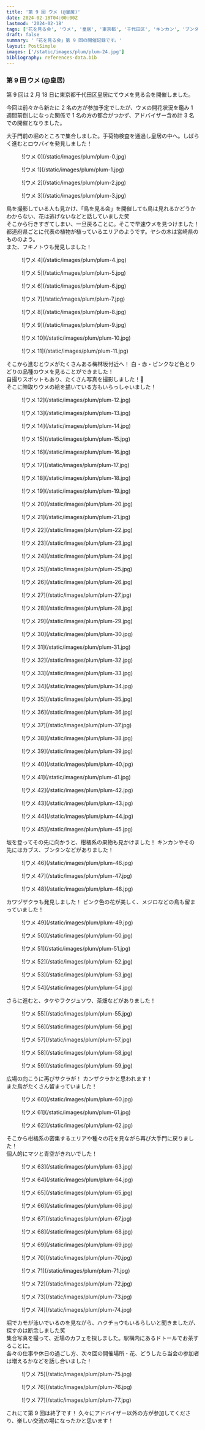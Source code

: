 ```yaml
---
title: '第 9 回 ウメ (@皇居)'
date: 2024-02-18T04:00:00Z
lastmod: '2024-02-18'
tags: ['花を見る会', 'ウメ', '皇居', '東京都', '千代田区', 'キンカン', 'ブンタン', 'カブス', '鳥', 'メジロ']
draft: false
summary: '「花を見る会」第 9 回の開催記録です。'
layout: PostSimple
images: ['/static/images/plum/plum-24.jpg']
bibliography: references-data.bib
---
```


### 第 9 回 ウメ (@皇居)

第 9 回は 2 月 18 日に東京都千代田区皇居にてウメを見る会を開催しました。

今回は前々から新たに 2 名の方が参加予定でしたが、ウメの開花状況を鑑み 1 週間前倒しになった関係で 1 名の方の都合がつかず、アドバイザー含め計 3 名での開催となりました。

大手門前の堀のところで集合しました。手荷物検査を通過し皇居の中へ。しばらく進むとロウバイを発見しました！

<div className="-mx-2 flex flex-wrap overflow-hidden xl:-mx-2">
  <figure className="my-1 w-full overflow-hidden px-2 xl:my-1 xl:w-1/2 xl:px-2">
    ![ウメ 0](/static/images/plum/plum-0.jpg)
  </figure>
  <figure className="my-1 w-full overflow-hidden px-2 xl:my-1 xl:w-1/2 xl:px-2">
    ![ウメ 1](/static/images/plum/plum-1.jpg)
  </figure>
  <figure className="my-1 w-full overflow-hidden px-2 xl:my-1 xl:w-1/2 xl:px-2">
    ![ウメ 2](/static/images/plum/plum-2.jpg)
  </figure>
  <figure className="my-1 w-full overflow-hidden px-2 xl:my-1 xl:w-1/2 xl:px-2">
    ![ウメ 3](/static/images/plum/plum-3.jpg)
  </figure>
</div>

鳥を撮影している人も見かけ、「鳥を見る会」を開催しても鳥は見れるかどうかわからない、花は逃げないなどと話していました笑 <br />
そこから行きすぎてしまい、一旦戻ることに。そこで早速ウメを見つけました！<br />
都道府県ごとに代表の植物が植っているエリアのようです。ヤシの木は宮崎県のもののよう。<br />
また、フキノトウも発見しました！

<div className="-mx-2 flex flex-wrap overflow-hidden xl:-mx-2">
  <figure className="my-1 w-full overflow-hidden px-2 xl:my-1 xl:w-1/2 xl:px-2">
    ![ウメ 4](/static/images/plum/plum-4.jpg)
  </figure>
  <figure className="my-1 w-full overflow-hidden px-2 xl:my-1 xl:w-1/2 xl:px-2">
    ![ウメ 5](/static/images/plum/plum-5.jpg)
  </figure>
  <figure className="my-1 w-full overflow-hidden px-2 xl:my-1 xl:w-1/2 xl:px-2">
    ![ウメ 6](/static/images/plum/plum-6.jpg)
  </figure>
  <figure className="my-1 w-full overflow-hidden px-2 xl:my-1 xl:w-1/2 xl:px-2">
    ![ウメ 7](/static/images/plum/plum-7.jpg)
  </figure>
  <figure className="my-1 w-full overflow-hidden px-2 xl:my-1 xl:w-1/2 xl:px-2">
    ![ウメ 8](/static/images/plum/plum-8.jpg)
  </figure>
  <figure className="my-1 w-full overflow-hidden px-2 xl:my-1 xl:w-1/2 xl:px-2">
    ![ウメ 9](/static/images/plum/plum-9.jpg)
  </figure>
  <figure className="my-1 w-full overflow-hidden px-2 xl:my-1 xl:w-1/2 xl:px-2">
    ![ウメ 10](/static/images/plum/plum-10.jpg)
  </figure>
  <figure className="my-1 w-full overflow-hidden px-2 xl:my-1 xl:w-1/2 xl:px-2">
    ![ウメ 11](/static/images/plum/plum-11.jpg)
  </figure>
</div>

そこから進むとウメがたくさんある梅林坂付近へ！ 白・赤・ピンクなど色とりどりの品種のウメを見ることができました！ <br />
自撮りスポットもあり、たくさん写真を撮影しました！📸 <br />
そこに陣取りウメの絵を描いている方もいらっしゃいました！

<div className="-mx-2 flex flex-wrap overflow-hidden xl:-mx-2">
  <figure className="my-1 w-full overflow-hidden px-2 xl:my-1 xl:w-1/2 xl:px-2">
    ![ウメ 12](/static/images/plum/plum-12.jpg)
  </figure>
  <figure className="my-1 w-full overflow-hidden px-2 xl:my-1 xl:w-1/2 xl:px-2">
    ![ウメ 13](/static/images/plum/plum-13.jpg)
  </figure>
  <figure className="my-1 w-full overflow-hidden px-2 xl:my-1 xl:w-1/2 xl:px-2">
    ![ウメ 14](/static/images/plum/plum-14.jpg)
  </figure>
  <figure className="my-1 w-full overflow-hidden px-2 xl:my-1 xl:w-1/2 xl:px-2">
    ![ウメ 15](/static/images/plum/plum-15.jpg)
  </figure>
  <figure className="my-1 w-full overflow-hidden px-2 xl:my-1 xl:w-1/2 xl:px-2">
    ![ウメ 16](/static/images/plum/plum-16.jpg)
  </figure>
  <figure className="my-1 w-full overflow-hidden px-2 xl:my-1 xl:w-1/2 xl:px-2">
    ![ウメ 17](/static/images/plum/plum-17.jpg)
  </figure>
  <figure className="my-1 w-full overflow-hidden px-2 xl:my-1 xl:w-1/2 xl:px-2">
    ![ウメ 18](/static/images/plum/plum-18.jpg)
  </figure>
  <figure className="my-1 w-full overflow-hidden px-2 xl:my-1 xl:w-1/2 xl:px-2">
    ![ウメ 19](/static/images/plum/plum-19.jpg)
  </figure>
  <figure className="my-1 w-full overflow-hidden px-2 xl:my-1 xl:w-1/2 xl:px-2">
    ![ウメ 20](/static/images/plum/plum-20.jpg)
  </figure>
  <figure className="my-1 w-full overflow-hidden px-2 xl:my-1 xl:w-1/2 xl:px-2">
    ![ウメ 21](/static/images/plum/plum-21.jpg)
  </figure>
  <figure className="my-1 w-full overflow-hidden px-2 xl:my-1 xl:w-1/2 xl:px-2">
    ![ウメ 22](/static/images/plum/plum-22.jpg)
  </figure>
  <figure className="my-1 w-full overflow-hidden px-2 xl:my-1 xl:w-1/2 xl:px-2">
    ![ウメ 23](/static/images/plum/plum-23.jpg)
  </figure>
  <figure className="my-1 w-full overflow-hidden px-2 xl:my-1 xl:w-1/2 xl:px-2">
    ![ウメ 24](/static/images/plum/plum-24.jpg)
  </figure>
  <figure className="my-1 w-full overflow-hidden px-2 xl:my-1 xl:w-1/2 xl:px-2">
    ![ウメ 25](/static/images/plum/plum-25.jpg)
  </figure>
  <figure className="my-1 w-full overflow-hidden px-2 xl:my-1 xl:w-1/2 xl:px-2">
    ![ウメ 26](/static/images/plum/plum-26.jpg)
  </figure>
  <figure className="my-1 w-full overflow-hidden px-2 xl:my-1 xl:w-1/2 xl:px-2">
    ![ウメ 27](/static/images/plum/plum-27.jpg)
  </figure>
  <figure className="my-1 w-full overflow-hidden px-2 xl:my-1 xl:w-1/2 xl:px-2">
    ![ウメ 28](/static/images/plum/plum-28.jpg)
  </figure>
  <figure className="my-1 w-full overflow-hidden px-2 xl:my-1 xl:w-1/2 xl:px-2">
    ![ウメ 29](/static/images/plum/plum-29.jpg)
  </figure>
  <figure className="my-1 w-full overflow-hidden px-2 xl:my-1 xl:w-1/2 xl:px-2">
    ![ウメ 30](/static/images/plum/plum-30.jpg)
  </figure>
  <figure className="my-1 w-full overflow-hidden px-2 xl:my-1 xl:w-1/2 xl:px-2">
    ![ウメ 31](/static/images/plum/plum-31.jpg)
  </figure>
  <figure className="my-1 w-full overflow-hidden px-2 xl:my-1 xl:w-1/2 xl:px-2">
    ![ウメ 32](/static/images/plum/plum-32.jpg)
  </figure>
  <figure className="my-1 w-full overflow-hidden px-2 xl:my-1 xl:w-1/2 xl:px-2">
    ![ウメ 33](/static/images/plum/plum-33.jpg)
  </figure>
  <figure className="my-1 w-full overflow-hidden px-2 xl:my-1 xl:w-1/2 xl:px-2">
    ![ウメ 34](/static/images/plum/plum-34.jpg)
  </figure>
  <figure className="my-1 w-full overflow-hidden px-2 xl:my-1 xl:w-1/2 xl:px-2">
    ![ウメ 35](/static/images/plum/plum-35.jpg)
  </figure>
  <figure className="my-1 w-full overflow-hidden px-2 xl:my-1 xl:w-1/2 xl:px-2">
    ![ウメ 36](/static/images/plum/plum-36.jpg)
  </figure>
  <figure className="my-1 w-full overflow-hidden px-2 xl:my-1 xl:w-1/2 xl:px-2">
    ![ウメ 37](/static/images/plum/plum-37.jpg)
  </figure>
  <figure className="my-1 w-full overflow-hidden px-2 xl:my-1 xl:w-1/2 xl:px-2">
    ![ウメ 38](/static/images/plum/plum-38.jpg)
  </figure>
  <figure className="my-1 w-full overflow-hidden px-2 xl:my-1 xl:w-1/2 xl:px-2">
    ![ウメ 39](/static/images/plum/plum-39.jpg)
  </figure>
  <figure className="my-1 w-full overflow-hidden px-2 xl:my-1 xl:w-1/2 xl:px-2">
    ![ウメ 40](/static/images/plum/plum-40.jpg)
  </figure>
  <figure className="my-1 w-full overflow-hidden px-2 xl:my-1 xl:w-1/2 xl:px-2">
    ![ウメ 41](/static/images/plum/plum-41.jpg)
  </figure>
  <figure className="my-1 w-full overflow-hidden px-2 xl:my-1 xl:w-1/2 xl:px-2">
    ![ウメ 42](/static/images/plum/plum-42.jpg)
  </figure>
  <figure className="my-1 w-full overflow-hidden px-2 xl:my-1 xl:w-1/2 xl:px-2">
    ![ウメ 43](/static/images/plum/plum-43.jpg)
  </figure>
  <figure className="my-1 w-full overflow-hidden px-2 xl:my-1 xl:w-1/2 xl:px-2">
    ![ウメ 44](/static/images/plum/plum-44.jpg)
  </figure>
  <figure className="my-1 w-full overflow-hidden px-2 xl:my-1 xl:w-1/2 xl:px-2">
    ![ウメ 45](/static/images/plum/plum-45.jpg)
  </figure>
</div>

坂を登ってその先に向かうと、柑橘系の果物も見かけました！ キンカンやその先にはカブス、ブンタンなどがありました！

<div className="-mx-2 flex flex-wrap overflow-hidden xl:-mx-2">
  <figure className="my-1 w-full overflow-hidden px-2 xl:my-1 xl:w-1/2 xl:px-2">
    ![ウメ 46](/static/images/plum/plum-46.jpg)
  </figure>
  <figure className="my-1 w-full overflow-hidden px-2 xl:my-1 xl:w-1/2 xl:px-2">
    ![ウメ 47](/static/images/plum/plum-47.jpg)
  </figure>
  <figure className="my-1 w-full overflow-hidden px-2 xl:my-1 xl:w-1/2 xl:px-2">
    ![ウメ 48](/static/images/plum/plum-48.jpg)
  </figure>
</div>

カワヅザクラも発見しました！ ピンク色の花が美しく、メジロなどの鳥も留まっていました！

<div className="-mx-2 flex flex-wrap overflow-hidden xl:-mx-2">
    <figure className="my-1 w-full overflow-hidden px-2 xl:my-1 xl:w-1/2 xl:px-2">
        ![ウメ 49](/static/images/plum/plum-49.jpg)
    </figure>
    <figure className="my-1 w-full overflow-hidden px-2 xl:my-1 xl:w-1/2 xl:px-2">
        ![ウメ 50](/static/images/plum/plum-50.jpg)
    </figure>
    <figure className="my-1 w-full overflow-hidden px-2 xl:my-1 xl:w-1/2 xl:px-2">
        ![ウメ 51](/static/images/plum/plum-51.jpg)
    </figure>
    <figure className="my-1 w-full overflow-hidden px-2 xl:my-1 xl:w-1/2 xl:px-2">
        ![ウメ 52](/static/images/plum/plum-52.jpg)
    </figure>
    <figure className="my-1 w-full overflow-hidden px-2 xl:my-1 xl:w-1/2 xl:px-2">
        ![ウメ 53](/static/images/plum/plum-53.jpg)
    </figure>
    <figure className="my-1 w-full overflow-hidden px-2 xl:my-1 xl:w-1/2 xl:px-2">
        ![ウメ 54](/static/images/plum/plum-54.jpg)
    </figure>
</div>

さらに進むと、タケやフクジュソウ、茶畑などがありました！

<div className="-mx-2 flex flex-wrap overflow-hidden xl:-mx-2">
  <figure className="my-1 w-full overflow-hidden px-2 xl:my-1 xl:w-1/2 xl:px-2">
    ![ウメ 55](/static/images/plum/plum-55.jpg)
  </figure>
  <figure className="my-1 w-full overflow-hidden px-2 xl:my-1 xl:w-1/2 xl:px-2">
    ![ウメ 56](/static/images/plum/plum-56.jpg)
  </figure>
  <figure className="my-1 w-full overflow-hidden px-2 xl:my-1 xl:w-1/2 xl:px-2">
    ![ウメ 57](/static/images/plum/plum-57.jpg)
  </figure>
  <figure className="my-1 w-full overflow-hidden px-2 xl:my-1 xl:w-1/2 xl:px-2">
    ![ウメ 58](/static/images/plum/plum-58.jpg)
  </figure>
  <figure className="my-1 w-full overflow-hidden px-2 xl:my-1 xl:w-1/2 xl:px-2">
    ![ウメ 59](/static/images/plum/plum-59.jpg)
  </figure>
</div>

広場の向こうに再びサクラが！ カンザクラかと思われます！ <br />
また鳥がたくさん留まっていました！

<div className="-mx-2 flex flex-wrap overflow-hidden xl:-mx-2">
  <figure className="my-1 w-full overflow-hidden px-2 xl:my-1 xl:w-1/2 xl:px-2">
    ![ウメ 60](/static/images/plum/plum-60.jpg)
  </figure>
  <figure className="my-1 w-full overflow-hidden px-2 xl:my-1 xl:w-1/2 xl:px-2">
    ![ウメ 61](/static/images/plum/plum-61.jpg)
  </figure>
  <figure className="my-1 w-full overflow-hidden px-2 xl:my-1 xl:w-1/2 xl:px-2">
    ![ウメ 62](/static/images/plum/plum-62.jpg)
  </figure>
</div>

そこから柑橘系の密集するエリアや種々の花を見ながら再び大手門に戻りました！ <br />
個人的にマツと青空がきれいでした！

<div className="-mx-2 flex flex-wrap overflow-hidden xl:-mx-2">
  <figure className="my-1 w-full overflow-hidden px-2 xl:my-1 xl:w-1/2 xl:px-2">
    ![ウメ 63](/static/images/plum/plum-63.jpg)
  </figure>
  <figure className="my-1 w-full overflow-hidden px-2 xl:my-1 xl:w-1/2 xl:px-2">
    ![ウメ 64](/static/images/plum/plum-64.jpg)
  </figure>
  <figure className="my-1 w-full overflow-hidden px-2 xl:my-1 xl:w-1/2 xl:px-2">
    ![ウメ 65](/static/images/plum/plum-65.jpg)
  </figure>
  <figure className="my-1 w-full overflow-hidden px-2 xl:my-1 xl:w-1/2 xl:px-2">
    ![ウメ 66](/static/images/plum/plum-66.jpg)
  </figure>
  <figure className="my-1 w-full overflow-hidden px-2 xl:my-1 xl:w-1/2 xl:px-2">
    ![ウメ 67](/static/images/plum/plum-67.jpg)
  </figure>
  <figure className="my-1 w-full overflow-hidden px-2 xl:my-1 xl:w-1/2 xl:px-2">
    ![ウメ 68](/static/images/plum/plum-68.jpg)
  </figure>
  <figure className="my-1 w-full overflow-hidden px-2 xl:my-1 xl:w-1/2 xl:px-2">
    ![ウメ 69](/static/images/plum/plum-69.jpg)
  </figure>
  <figure className="my-1 w-full overflow-hidden px-2 xl:my-1 xl:w-1/2 xl:px-2">
    ![ウメ 70](/static/images/plum/plum-70.jpg)
  </figure>
  <figure className="my-1 w-full overflow-hidden px-2 xl:my-1 xl:w-1/2 xl:px-2">
    ![ウメ 71](/static/images/plum/plum-71.jpg)
  </figure>
  <figure className="my-1 w-full overflow-hidden px-2 xl:my-1 xl:w-1/2 xl:px-2">
    ![ウメ 72](/static/images/plum/plum-72.jpg)
  </figure>
  <figure className="my-1 w-full overflow-hidden px-2 xl:my-1 xl:w-1/2 xl:px-2">
    ![ウメ 73](/static/images/plum/plum-73.jpg)
  </figure>
  <figure className="my-1 w-full overflow-hidden px-2 xl:my-1 xl:w-1/2 xl:px-2">
    ![ウメ 74](/static/images/plum/plum-74.jpg)
  </figure>
</div>

堀でカモが泳いでいるのを見ながら、ハクチョウもいるらしいと聞きましたが、探すのは断念しました笑 <br />
集合写真を撮って、近場のカフェを探しました。駅構内にあるドトールでお茶することに。<br />
各々の仕事や休日の過ごし方、次々回の開催場所・花、どうしたら当会の参加者は増えるかなどを話し合いました！

<div className="-mx-2 flex flex-wrap overflow-hidden xl:-mx-2">
  <figure className="my-1 w-full overflow-hidden px-2 xl:my-1 xl:w-1/2 xl:px-2">
    ![ウメ 75](/static/images/plum/plum-75.jpg)
  </figure>
  <figure className="my-1 w-full overflow-hidden px-2 xl:my-1 xl:w-1/2 xl:px-2">
    ![ウメ 76](/static/images/plum/plum-76.jpg)
  </figure>
  <figure className="my-1 w-full overflow-hidden px-2 xl:my-1 xl:w-1/2 xl:px-2">
    ![ウメ 77](/static/images/plum/plum-77.jpg)
  </figure>
</div>

これにて第 9 回は終了です！ 久々にアドバイザー以外の方が参加してくださり、楽しい交流の場になったかと思います！